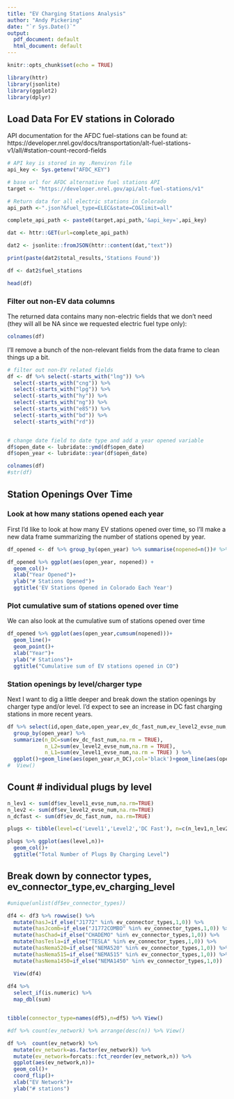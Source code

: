 ```yaml
---
title: "EV Charging Stations Analysis"
author: "Andy Pickering"
date: "`r Sys.Date()`"
output:
  pdf_document: default
  html_document: default
---
```


```r
knitr::opts_chunk$set(echo = TRUE)
```

```r

library(httr)
library(jsonlite)
library(ggplot2)
library(dplyr)
```




## Load Data For EV stations in Colorado

API documentation for the AFDC fuel-stations can be found at: https://developer.nrel.gov/docs/transportation/alt-fuel-stations-v1/all/#station-count-record-fields


```r
# API key is stored in my .Renviron file
api_key <- Sys.getenv("AFDC_KEY")

# base url for AFDC alternative fuel stations API
target <- "https://developer.nrel.gov/api/alt-fuel-stations/v1"

# Return data for all electric stations in Colorado
api_path <-".json?&fuel_type=ELEC&state=CO&limit=all"

complete_api_path <- paste0(target,api_path,'&api_key=',api_key)

dat <- httr::GET(url=complete_api_path)

dat2 <- jsonlite::fromJSON(httr::content(dat,"text"))

print(paste(dat2$total_results,'Stations Found'))

df <- dat2$fuel_stations

head(df)

```

### Filter out non-EV data columns

The returned data contains many non-electric fields that we don't need (they will all be NA since we requested electric fuel type only):

```r

colnames(df)
```

I'll remove a bunch of the non-relevant fields from the data frame to clean things up a bit.

```r
# filter out non-EV related fields
df <- df %>% select(-starts_with("lng")) %>% 
  select(-starts_with("cng")) %>%
  select(-starts_with("lpg")) %>%
  select(-starts_with("hy")) %>% 
  select(-starts_with("ng")) %>% 
  select(-starts_with("e85")) %>% 
  select(-starts_with("bd")) %>% 
  select(-starts_with("rd"))


# change date field to date type and add a year opened variable
df$open_date <- lubridate::ymd(df$open_date)
df$open_year <- lubridate::year(df$open_date)

colnames(df)
#str(df)

```



## Station Openings Over Time



### Look at how many stations opened each year

First I'd like to look at how many EV stations opened over time, so I'll make a new data frame summarizing the number of stations opened by year.

```r
df_opened <- df %>% group_by(open_year) %>% summarise(nopened=n())# %>% View()
```


```r
df_opened %>% ggplot(aes(open_year, nopened)) + 
  geom_col()+
  xlab("Year Opened")+
  ylab("# Stations Opened")+
  ggtitle('EV Stations Opened in Colorado Each Year')

```

### Plot cumulative sum of stations opened over time

We can also look at the cumulative sum of stations opened over time

```r
df_opened %>% ggplot(aes(open_year,cumsum(nopened)))+
  geom_line()+
  geom_point()+
  xlab("Year")+
  ylab("# Stations")+
  ggtitle("Cumulative sum of EV stations opened in CO")
```


### Station openings by level/charger type

Next I want to dig a little deeper and break down the station openings by charger type and/or level. I'd expect to see an increase in DC fast charging stations in more recent years.

```r

df %>% select(id,open_date,open_year,ev_dc_fast_num,ev_level2_evse_num,ev_level1_evse_num) %>%
  group_by(open_year) %>%
  summarize(n_DC=sum(ev_dc_fast_num,na.rm = TRUE), 
            n_L2=sum(ev_level2_evse_num,na.rm = TRUE),
            n_L1=sum(ev_level1_evse_num,na.rm = TRUE) ) %>% 
  ggplot()+geom_line(aes(open_year,n_DC),col='black')+geom_line(aes(open_year,n_L2),col='red')+geom_line(aes(open_year,n_L1),col='green')
#  View()


```


##

## Count \# individual plugs by level

```r

n_lev1 <- sum(df$ev_level1_evse_num,na.rm=TRUE)
n_lev2 <- sum(df$ev_level2_evse_num,na.rm=TRUE)
n_dcfast <- sum(df$ev_dc_fast_num, na.rm=TRUE)

plugs <- tibble(level=c('Level1','Level2','DC Fast'), n=c(n_lev1,n_lev2,n_dcfast))

plugs %>% ggplot(aes(level,n))+
  geom_col()+
  ggtitle("Total Number of Plugs By Charging Level")

```




## Break down by connector types, ev_connector_type,ev_charging_level


```r

#unique(unlist(df$ev_connector_types))

df4 <- df3 %>% rowwise() %>% 
  mutate(hasJ=if_else("J1772" %in% ev_connector_types,1,0)) %>% 
  mutate(hasJcomb=if_else("J1772COMBO" %in% ev_connector_types,1,0)) %>% 
  mutate(hasChad=if_else("CHADEMO" %in% ev_connector_types,1,0)) %>% 
  mutate(hasTesla=if_else("TESLA" %in% ev_connector_types,1,0)) %>% 
  mutate(hasNema520=if_else("NEMA520" %in% ev_connector_types,1,0)) %>% 
  mutate(hasNema515=if_else("NEMA515" %in% ev_connector_types,1,0)) %>% 
  mutate(hasNema1450=if_else("NEMA1450" %in% ev_connector_types,1,0))

  View(df4)
  
df4 %>%
  select_if(is.numeric) %>%
  map_dbl(sum)  


tibble(connector_type=names(df5),n=df5) %>% View()

```


```r
#df %>% count(ev_network) %>% arrange(desc(n)) %>% View()

df %>%  count(ev_network) %>% 
  mutate(ev_network=as.factor(ev_network)) %>% 
  mutate(ev_network=forcats::fct_reorder(ev_network,n)) %>% 
  ggplot(aes(ev_network,n))+
  geom_col()+
  coord_flip()+
  xlab("EV Network")+
  ylab("# stations")
```
